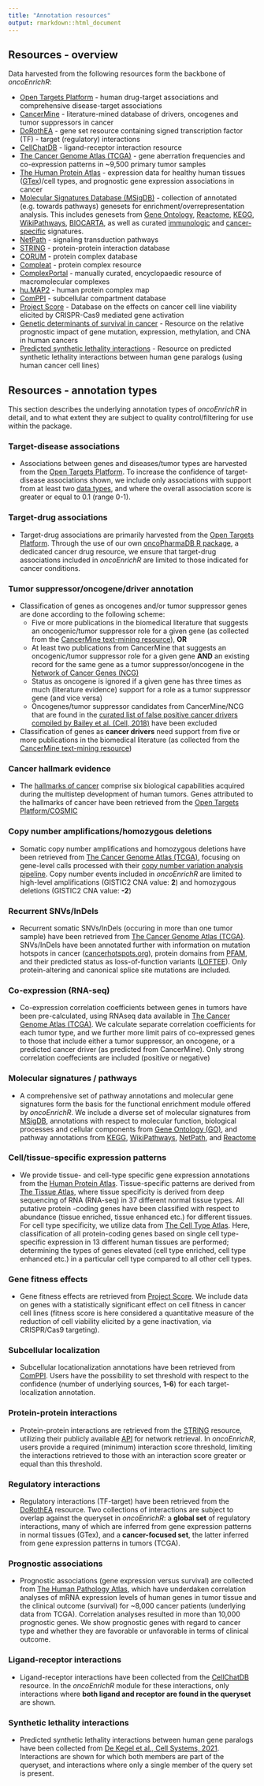```yaml
---
title: "Annotation resources"
output: rmarkdown::html_document
---
```


## Resources - overview 

Data harvested from the following resources form the backbone of *oncoEnrichR*:

-   [Open Targets Platform](https://targetvalidation.org) - human drug-target associations and comprehensive disease-target associations
-   [CancerMine](http://bionlp.bcgsc.ca/cancermine/) - literature-mined database of drivers, oncogenes and tumor suppressors in cancer
-   [DoRothEA](https://saezlab.github.io/dorothea/index.html) - gene set resource containing signed transcription factor (TF) - target (regulatory) interactions
-   [CellChatDB](http://www.cellchat.org/) - ligand-receptor interaction resource
-   [The Cancer Genome Atlas (TCGA)](https://portal.gdc.cancer.gov/) - gene aberration frequencies and co-expression patterns in \~9,500 primary tumor samples
-   [The Human Protein Atlas](https://www.proteinatlas.org) - expression data for healthy human tissues ([GTex](https://gtexportal.org/home/))/cell types, and prognostic gene expression associations in cancer
-   [Molecular Signatures Database (MSigDB)](http://software.broadinstitute.org/gsea/msigdb/index.jsp) - collection of annotated (e.g. towards pathways) genesets for enrichment/overrepresentation analysis. This includes genesets from [Gene Ontology](http://geneontology.org/), [Reactome](https://reactome.org/), [KEGG](https://www.genome.jp/kegg/pathway.html), [WikiPathways](https://www.wikipathways.org/index.php/WikiPathways), [BIOCARTA](https://maayanlab.cloud/Harmonizome/dataset/Biocarta+Pathways), as well as curated [immunologic](https://www.gsea-msigdb.org/gsea/msigdb/collections.jsp#C7) and [cancer-specific](https://www.gsea-msigdb.org/gsea/msigdb/collections.jsp#C6) signatures.
-   [NetPath](http://www.netpath.org) - signaling transduction pathways
-   [STRING](https://string-db.org) - protein-protein interaction database
-   [CORUM](https://mips.helmholtz-muenchen.de/corum/) - protein complex database
-   [Compleat](https://fgr.hms.harvard.edu/compleat%3E) - protein complex resource
-   [ComplexPortal](https://www.ebi.ac.uk/complexportal/home) - manually curated, encyclopaedic resource of macromolecular complexes
-   [hu.MAP2](http://humap2.proteincomplexes.org) - human protein complex map
-   [ComPPI](http://comppi.linkgroup.hu/) - subcellular compartment database
-   [Project Score](https://score.depmap.sanger.ac.uk) - Database on the effects on cancer cell line viability elicited by CRISPR-Cas9 mediated gene activation
-   [Genetic determinants of survival in cancer](http://survival.cshl.edu/) - Resource on the relative prognostic impact of gene mutation, expression, methylation, and CNA in human cancers
-   [Predicted synthetic lethality interactions](https://pubmed.ncbi.nlm.nih.gov/34529928/) - Resource on predicted synthetic lethality interactions between human gene paralogs (using human cancer cell lines)


## Resources - annotation types

This section describes the underlying annotation types of _oncoEnrichR_ in detail, and to what extent they are subject to quality control/filtering for use within the package. 


### Target-disease associations

* Associations between genes and diseases/tumor types are harvested from the [Open Targets Platform](https://targetvalidation.org). To increase the confidence of target-disease associations shown, we include only associations with support from at least two [data types](https://platform-docs.opentargets.org/associations), and where
the overall association score is greater or equal to 0.1 (range 0-1). 

### Target-drug associations

* Target-drug associations are primarily harvested from the [Open Targets Platform](https://targetvalidation.org). Through the use of our own [oncoPharmaDB R package](https://github.com/sigven/oncoPharmaDB), a dedicated cancer drug resource, we ensure that target-drug associations included in *oncoEnrichR* are limited to those indicated for cancer conditions.

### Tumor suppressor/oncogene/driver annotation

* Classification of genes as oncogenes and/or tumor suppressor genes are done according to the following scheme:
     - Five or more publications in the biomedical literature that suggests an oncogenic/tumor suppressor role for a given gene (as collected from the [CancerMine text-mining resource](http://bionlp.bcgsc.ca/cancermine/)), **OR**
     - At least two publications from CancerMine that suggests an oncogenic/tumor suppressor role for a given gene **AND** an existing record for the same gene as a tumor suppressor/oncogene in the [Network of Cancer Genes (NCG)](http://ncg.kcl.ac.uk/)
     - Status as oncogene is ignored if a given gene has three times as much (literature evidence) support for a role as a tumor suppressor gene (and vice versa)
     - Oncogenes/tumor suppressor candidates from CancerMine/NCG that are found in the [curated list of false positive cancer drivers compiled by Bailey et al. (Cell, 2018)](https://www.ncbi.nlm.nih.gov/pubmed/30096302) have been excluded

* Classification of genes as **cancer drivers** need support from five or more publications in the biomedical literature (as collected from the [CancerMine text-mining resource](http://bionlp.bcgsc.ca/cancermine/))

### Cancer hallmark evidence

* The [hallmarks of cancer](https://pubmed.ncbi.nlm.nih.gov/21376230/) comprise six biological capabilities acquired during the multistep development of human tumors. Genes attributed to the hallmarks of cancer have been retrieved from the [Open Targets Platform/COSMIC](https://targetvalidation.org)

### Copy number amplifications/homozygous deletions

* Somatic copy number amplifications and homozygous deletions have been retrieved from [The Cancer Genome Atlas (TCGA)](https://portal.gdc.cancer.gov/), focusing on gene-level calls processed with their [copy number variation analysis pipeline](https://docs.gdc.cancer.gov/Data/Bioinformatics_Pipelines/CNV_Pipeline/). Copy number events included in *oncoEnrichR* are limited to high-level amplifications (GISTIC2 CNA value: **2**) and homozygous deletions (GISTIC2 CNA value: **-2**)

### Recurrent SNVs/InDels

* Recurrent somatic SNVs/InDels (occuring in more than one tumor sample) have been retrieved from [The Cancer Genome Atlas (TCGA)](https://portal.gdc.cancer.gov/). SNVs/InDels have been annotated further with information on mutation hotspots in cancer ([cancerhotspots.org](https://cancerhotspots.org)), protein domains from [PFAM](https://pfam.xfam.org), and their predicted status as loss-of-function variants ([LOFTEE](https://github.com/konradjk/loftee)). Only protein-altering and canonical splice site mutations are included.

### Co-expression (RNA-seq)

* Co-expression correlation coefficients between genes in tumors have been pre-calculated, using RNAseq data available in [The Cancer Genome Atlas (TCGA)](https://portal.gdc.cancer.gov/). We calculate separate correlation coefficients for each tumor type, and we further more limit pairs of co-expressed genes to those that include either a tumor suppressor, an oncogene, or a predicted cancer driver (as predicted from CancerMine). Only strong correlation coeffecients are included (positive or negative)

### Molecular signatures / pathways

* A comprehensive set of pathway annotations and molecular gene signatures form the basis for the functional enrichment module offered by *oncoEnrichR*. We include a diverse set of molecular signatures from [MSigDB](https://www.gsea-msigdb.org/gsea/msigdb/), annotations with respect to molecular function, biological processes and cellular components from [Gene Ontology (GO)](http://geneontology.org/), and pathway annotations from [KEGG](https://www.genome.jp/kegg/pathway.html), [WikiPathways](https://www.wikipathways.org/), [NetPath](http://netpath.org), and [Reactome](https://reactome.org/)

### Cell/tissue-specific expression patterns

* We provide tissue- and cell-type specific gene expression annotations from the [Human Protein Atlas](https://proteinatlas.org). Tissue-specific patterns are derived from [The Tissue Atlas](https://www.proteinatlas.org/humanproteome/tissue), where tissue specificity is derived from deep sequencing of RNA (RNA-seq) in 37 different normal tissue types. All putative protein -coding genes have been classified with respect to abundance (tissue enriched, tissue enhanced etc.) for different tissues. For cell type specificity, we utilize data from [The  Cell Type Atlas](https://www.proteinatlas.org/humanproteome/celltype). Here, classification of all protein-coding genes based on single cell type-specific expression in 13 different human tissues are performed; determining the types of genes elevated (cell type enriched, cell type enhanced etc.) in a particular cell type compared to all other cell types.


### Gene fitness effects

* Gene fitness effects are retrieved from [Project Score](https://score.depmap.sanger.ac.uk/). We include data on genes with a statistically significant effect on cell fitness in cancer cell lines (fitness score is here considered a quantitative measure of the reduction of cell viability elicited by a gene inactivation, via CRISPR/Cas9 targeting).

### Subcellular localization

* Subcellular locationalization annotations have been retrieved from [ComPPI](https://comppi.linkgroup.hu/). Users have the possibility to set threshold with respect to the confidence (number of underlying sources, **1-6**) for each target-localization annotation.

### Protein-protein interactions

* Protein-protein interactions are retrieved from the [STRING](https://string-db.org/) resource, utilizing their publicly available [API](https://string-db.org/cgi/help?subpage=api) for network retrieval. In *oncoEnrichR*, users provide a required (minimum) interaction score threshold, limiting the interactions retrieved to those with an interaction score greater or equal than this threshold.

### Regulatory interactions

* Regulatory interactions (TF-target) have been retrieved from the [DoRothEA](https://saezlab.github.io/dorothea/) resource. Two collections of interactions are subject to overlap against the queryset in *oncoEnrichR*: a **global set** of regulatory interactions, many of which are inferred from gene expression patterns in normal tissues (GTex), and a **cancer-focused set**, the latter inferred from gene expression patterns in tumors (TCGA).

### Prognostic associations

* Prognostic associations (gene expression versus survival) are collected from [The Human Pathology Atlas](https://www.proteinatlas.org/humanproteome/pathology), which have underdaken correlation analyses of mRNA expression levels of human genes in tumor tissue and the clinical outcome (survival) for ~8,000 cancer patients (underlying data from TCGA). Correlation analyses resulted in more than 10,000 prognostic genes. We show prognostic genes with regard to cancer type and whether they are favorable or unfavorable in terms of clinical outcome.

### Ligand-receptor interactions

* Ligand-receptor interactions have been collected from the [CellChatDB](http://www.cellchat.org) resource. In the *oncoEnrichR* module for these interactions, only interactions where **both ligand and receptor are found in the queryset** are shown.

### Synthetic lethality interactions

* Predicted synthetic lethality interactions between human gene paralogs have been collected from [De Kegel et al., Cell Systems, 2021](https://pubmed.ncbi.nlm.nih.gov/34529928/). Interactions are shown for which both members are part of the queryset, and interactions where only a single member of the query set is present.


